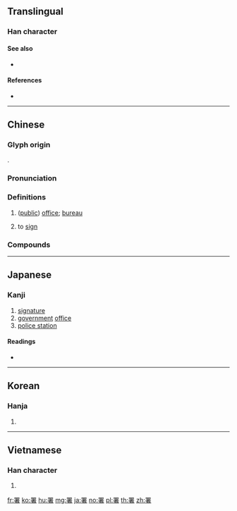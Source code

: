 {{character info/new}}
==Translingual==

===Han character===
{{Han char|rn=122|rad=网|as=08|sn=13|four=60604|canj=WLJKA|ids=⿱[[罒|⺲]][[者]]}}

====See also====
* {{l|mul|暑}}<!-- Graphically similar -->

====References====
* {{Han ref|kx=0948.370|dkj=28311|dj=1390.150|hdz=42918.050|uh=7F72|ud=32626|bh=B870|bd=47216}}

----

==Chinese==
{{zh-forms}}

===Glyph origin===
{{Han etym}}
{{Han compound|罒|者|c1=s|c2=p|ls=psc}}.

===Pronunciation===
{{zh-pron
|m=署
|c=cyu5,syu5,syu6,syu3
|h=pfs=
|md=
|mn=qz,tw,xm:sú/qz:sír/zz:sí
|mn_note=sú/sír/sí - literary; sú - vernacular (俗)
|w=
|mc=y
|oc=y
|cat=n,v
}}

===Definitions===
{{zh-hanzi}}

# ([[public]]) [[office]]; [[bureau]]
#: {{zh-x|公署|government office}}
#: {{zh-x|警察署|police station}}
# to [[sign]]
#: {{zh-x|簽署|to sign}}
#: {{zh-x|署名|signature}}

===Compounds===
{{zh-der|公署|副署|官署|密集部署|平行官署|布署|太空總署|兼署|地檢署|消防署|檢察署|木天署|粉署|署吏|署書|鼇署|連署|題署|部署|署辦|署理|署榜|簽署|郎署|署缺|署名|警政署|行政官署|衙署|署長}}

----

==Japanese==

===Kanji===
{{ja-kanji|grade=6|rs=网08}}

# [[signature]]
# [[government]] [[office]]
# [[police station]]

====Readings====
* {{ja-readings|goon=[[じょ]] (jo) {{non-joyo-reading}}|kanon=[[しょ]] (sho)|kun=[[やくわり]] (yakuwari), [[しるす]] (shirusu)}}

----

==Korean==

===Hanja===
{{ko-hanja|hangeul=[[서]]|eumhun=|rv=seo|mr=sŏ|y=se}}

# {{defn|lang=ko|sort=网08}}

----

==Vietnamese==

===Han character===
{{vi-hantu|[[thự]], [[thợ]], [[thuỳ]]|rs=网08}}

# {{defn|lang=vi|sort=网08}}

[[fr:署]]
[[ko:署]]
[[hu:署]]
[[mg:署]]
[[ja:署]]
[[no:署]]
[[pl:署]]
[[th:署]]
[[zh:署]]